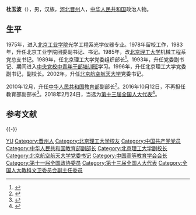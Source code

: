 {{Infobox Officeholder
|name=杜玉波
|honorific-suffix=
|caption=
|office={{Flagicon|PRC}}[[第十三届全国人民代表大会常务委员会|第十三届全国人民代表大会常务委员会]]委员
|term_start=2018年3月
|term_end=现任
|office1={{Flagicon|PRC}}第十三届[[全国人民代表大会教育科学文化卫生委员会|全国人民代表大会教育科学文化卫生委员会]]副主任委员
|term_start1=2018年3月
|1blankname1=主任
|1namedata1=[[李学勇|李学勇]]
|office2={{Flagicon|PRC}}[[中华人民共和国教育部|中华人民共和国教育部]]副部长
|term_start2=2010年12月
|term_end2=2016年9月
|1blankname2=部长
|1namedata2=[[袁贵仁|袁贵仁]]{{to}}[[陈宝生|陈宝生]]
|office10={{CPC/logo}}[[北京航空航天大学|北京航空航天大学]]党委书记
|term_start10=2002年1月
|term_end10=2010年12月
|1blankname10=校长
|1namedata10=[[李未|李未]]{{to}}[[怀进鹏|怀进鹏]]
|predecessor10=[[楼士礼|楼士礼]]
|successor10=[[胡凌云|胡凌云]]
|birth_date={{Birth year and age|1955|9}}
|death_date=
|death_place=
|nationality={{PRC}}
|native place =[[河北省|河北]][[晋州市_(中华人民共和国)|晋州]]
|party={{CPC}}
|relations=
|occupation=[[政治家|政治家]]
|footnotes=
}}
'''杜玉波'''（{{bd|1955年|9月||catIdx=}}），男，汉族，[[河北省|河北]][[晋州市_(中华人民共和国)|晋州]]人，[[中华人民共和国|中华人民共和国]]政治人物。

== 生平 ==
1975年，进入[[北京理工大学|北京工业学院]]光学工程系光学仪器专业。1978年留校工作，1983年，升任北京工业学院团委副书记、书记。1985年，改[[北京理工大学|北京理工大学]]机械工程系党总支书记。1989年，任北京理工大学党委组织部长<ref>{{cite web|title=教育部领导班子大幅调整 杜玉波等3人任副部长|url=http://cpc.people.com.cn/GB/164113/13558153.html|publisher=人民网|accessdate=2012-02-29|archive-date=2016-03-04|archive-url=https://web.archive.org/web/20160304071421/http://cpc.people.com.cn/GB/164113/13558153.html|dead-url=no}}</ref>。1993年，升任党委副书记、期间进入[[中共中央党校一年制中青年干部培训班学员列表|中央党校中青年干部培训班]]学习。1996年，升任北京理工大学党委副书记，副校长。2002年，升任[[北京航空航天大学|北京航空航天大学]]党委书记。

2010年12月，升任[[中华人民共和国教育部|中华人民共和国教育部]]副部长<ref>{{cite news|title=杜玉波率工作组在银川督促检查学校春季开学工作|url=http://www.gov.cn/gzdt/2012-02/22/content_2073234.htm|accessdate=2012-02-29|newspaper=中华人民共和国教育部|archive-date=2016-10-12|archive-url=https://web.archive.org/web/20161012151852/http://www.gov.cn/gzdt/2012-02/22/content_2073234.htm|dead-url=no}}</ref>。2016年10月12日，不再担任教育部副部长<ref>{{cite news|title = 沈晓明任教育部副部长，聂辰席任广电总局、版权局局长|url = http://news.163.com/16/1012/09/C35SDII800014SEH.html|accessdate = 2016-10-12|publisher = 澎湃新闻网(上海)|archive-url = https://web.archive.org/web/20161012151410/http://news.163.com/16/1012/09/C35SDII800014SEH.html|archive-date = 2016-10-12|dead-url = yes}}</ref>。2018年2月24日，当选为[[第十三届全国人大代表|第十三届全国人大代表]]<ref>{{Cite web|title=（受权发布）中华人民共和国第十三届全国人民代表大会代表名单-中新网|url=http://www.chinanews.com/gn/2018/02-25/8453959.shtml|accessdate=2021-02-13|work=中新网|archive-date=2018-02-27|archive-url=https://web.archive.org/web/20180227031724/http://www.chinanews.com/gn/2018/02-25/8453959.shtml|dead-url=no}}</ref>。

== 参考文献 ==
{{reflist}}

{{-}}
{{start box}}
{{s-ppo|cpc}}
{{s-before|[[楼士礼|楼士礼]]}}
{{s-title|[[北京航空航天大学|北京航空航天大学]]党委书记|2002年1月－2010年12月}}
{{s-after|[[胡凌云|胡凌云]]}}
{{end box}}

{{Navboxes
| title  = 杜玉波在[[中国高等教育学会|中国高等教育学会]]的职务
| list1  =
{{中国高等教育学会第七届理事会}}
}}

{{Authority control}}

{{DEFAULTSORT:Du}}
[[Category:杜姓|YU]]
[[Category:晋州人|Category:晋州人]]
[[Category:北京理工大学校友|Category:北京理工大学校友]]
[[Category:中国共产党党员|Category:中国共产党党员]]
[[Category:中华人民共和国教育部副部长|Category:中华人民共和国教育部副部长]]
[[Category:北京理工大学副校长|Category:北京理工大学副校长]]
[[Category:北京航空航天大学党委书记|Category:北京航空航天大学党委书记]]
[[Category:中国高等教育学会会长|Category:中国高等教育学会会长]]
[[Category:第十一届全国政协委员|Category:第十一届全国政协委员]]
[[Category:第十三届全国人大代表|Category:第十三届全国人大代表]]
[[Category:全国人大教科文卫委员会副主任委员|Category:全国人大教科文卫委员会副主任委员]]